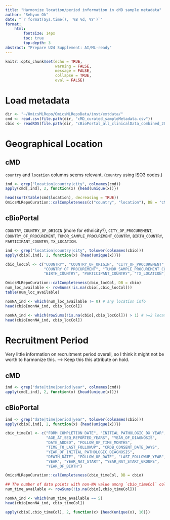 ```yaml
---
title: "Harmonize location/period information in cMD sample metadata"
author: "Sehyun Oh"
date: "`r format(Sys.time(), '%B %d, %Y')`"
format:
    html:
        fontsize: 14px
        toc: true
        top-depth: 3
abstract: "Prepare U24 Supplement: AI/ML-ready"
---
```


```r
knitr::opts_chunk$set(echo = TRUE, 
                      warning = FALSE, 
                      message = FALSE, 
                      collapse = TRUE, 
                      eval = FALSE)
```

# Load metadata
```r
dir <- "~/OmicsMLRepo/OmicsMLRepoData/inst/extdata/"
cmd <- read.csv(file.path(dir, "cMD_curated_sampleMetadata.csv"))
cbio <- readRDS(file.path(dir, "cBioPortal_all_clinicalData_combined_2022-10-14.rds"))
```

# Geographical Location
## cMD
`country` and `location` columns seems relevant. (`country` using ISO3 codes.)
```r
ind <- grep("location|country|city", colnames(cmd))
apply(cmd[,ind], 2, function(x) {head(unique(x))})
```

```r
head(sort(table(cmd$location), decreasing = TRUE))
OmicsMLRepoCuration::calCompleteness(c("country", "location"), DB = "cMD")
```


## cBioPortal
`COUNTRY`, `COUNTRY_OF_ORIGIN` (more for ethnicity?), `CITY_OF_PROCUREMENT`, 
`COUNTRY_OF_PROCUREMENT`, `TUMOR_SAMPLE_PROCUREMENT_COUNTRY`, `BIRTH_COUNTRY`,
`PARTICIPANT_COUNTRY`, `TX_LOCATION`.
```r
ind <- grep("location|country|city", tolower(colnames(cbio)))
apply(cbio[,ind], 2, function(x) {head(unique(x))})
```

```r
cbio_locCol <- c("COUNTRY", "COUNTRY_OF_ORIGIN", "CITY_OF_PROCUREMENT",
                 "COUNTRY_OF_PROCUREMENT", "TUMOR_SAMPLE_PROCUREMENT_COUNTRY",
                 "BIRTH_COUNTRY", "PARTICIPANT_COUNTRY", "TX_LOCATION")

OmicsMLRepoCuration::calCompleteness(cbio_locCol, DB = cbio)
num_loc_available <- rowSums(!is.na(cbio[,cbio_locCol]))
table(num_loc_available)
```

```r
nonNA_ind <- which(num_loc_available != 0) # any location info
head(cbio[nonNA_ind, cbio_locCol])

nonNA_ind <- which(rowSums(!is.na(cbio[,cbio_locCol])) > 1) # >=2 location info
head(cbio[nonNA_ind, cbio_locCol])
```


# Recruitment Period
Very little information on recruitment period overall, so I think it might not
be worth to harmonize this. --> Keep this this attribute on hold.

## cMD
```r
ind <- grep("date|time|period|year", colnames(cmd))
apply(cmd[,ind], 2, function(x) {head(unique(x))})
```

## cBioPortal
```r
ind <- grep("date|time|period|year", tolower(colnames(cbio)))
apply(cbio[,ind], 2, function(x) {head(unique(x))})
```

```r
cbio_timeCol <- c("FORM_COMPLETION_DATE", "INITIAL_PATHOLOGIC_DX_YEAR",
                  "AGE_AT_SEQ_REPORTED_YEARS", "YEAR_OF_DIAGNOSIS",
                  "DATE_ADDED", "FOLLOW_UP_TIME_MONTHS", 
                  "TIME_TO_LAST_FOLLOWUP", "CRDB_CONSENT_DATE_DAYS",
                  "YEAR_OF_INITIAL_PATHOLOGIC_DIAGNOSIS",
                  "DEATH_DATE", "FOLLOW_UP_DATE", "LAST_FOLLOWUP_YEAR",
                  "YEAR", "YEAR_NAT_START", "YEAR_NAT_START_GROUPS",
                  "YEAR_OF_BIRTH")

OmicsMLRepoCuration::calCompleteness(cbio_timeCol, DB = cbio)

## The number of data points with non-NA value among `cbio_timeCol` columns
num_time_available <- rowSums(!is.na(cbio[,cbio_timeCol]))

nonNA_ind <- which(num_time_available == 5)
head(cbio[nonNA_ind, cbio_timeCol])

apply(cbio[,cbio_timeCol], 2, function(x) {head(unique(x), 10)})
```
